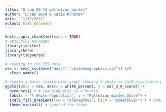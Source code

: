 ```yaml
---
title: "Group 09 CA pollution burden"
author: "Lucas Boyd & Katie Munster"
date: "11/12/2021"
output: html_document
---
```


```r
knitr::opts_chunk$set(echo = TRUE)
# attaching packages
library(janitor)
library(here)
library(tidyverse)
```

```r
# reading in the CES data
ces <- read_csv(here("data", "ces3demographics.csv")) %>% 
  clean_names()
```

```r
# create a basic scatterplot graph showing % white vs CalEnviroScreen pollution burden score
ggplot(data = ces, aes(x = white_percent, y = ces_3_0_score)) +
  geom_hex() + # changing plot to a hexbin
  labs(x = "% White Population", y = "Pollution Burden Score") +
  scale_fill_gradient(low = "slategray1", high = "steelblue4") + # Updated the fill color gradient
  theme_minimal() # Updated the theme
```



